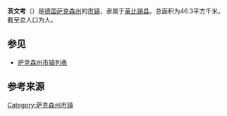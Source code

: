 {{noteTA|G1=德国地名|G2=Landkreis|G3=单位}}
{{Infobox Germany municipality
| district = [[莱比锡县|莱比锡县]]
| footnotes = 资料最后更新：{{date|2021-07-10|iso}}
}}
'''茨文考'''（{{lang-de|Zwenkau}}）是[[德国|德国]][[萨克森州|萨克森州]]的[[市镇_(德国)|市镇]]，隶属于[[莱比锡县|莱比锡县]]。总面积为46.3平方千米，截至{{wikidata|qualifier|P1082|P585}}总人口为{{wikidata|property|normal+|P1082}}人。

== 参见 ==
*[[萨克森州市镇列表|萨克森州市镇列表]]

== 参考来源 ==
{{reflist}}

{{莱比锡县行政区划}}
{{Authority control}}
{{DEFAULTSORT:Zwenkau}}
[[Category:萨克森州市镇|Category:萨克森州市镇]]